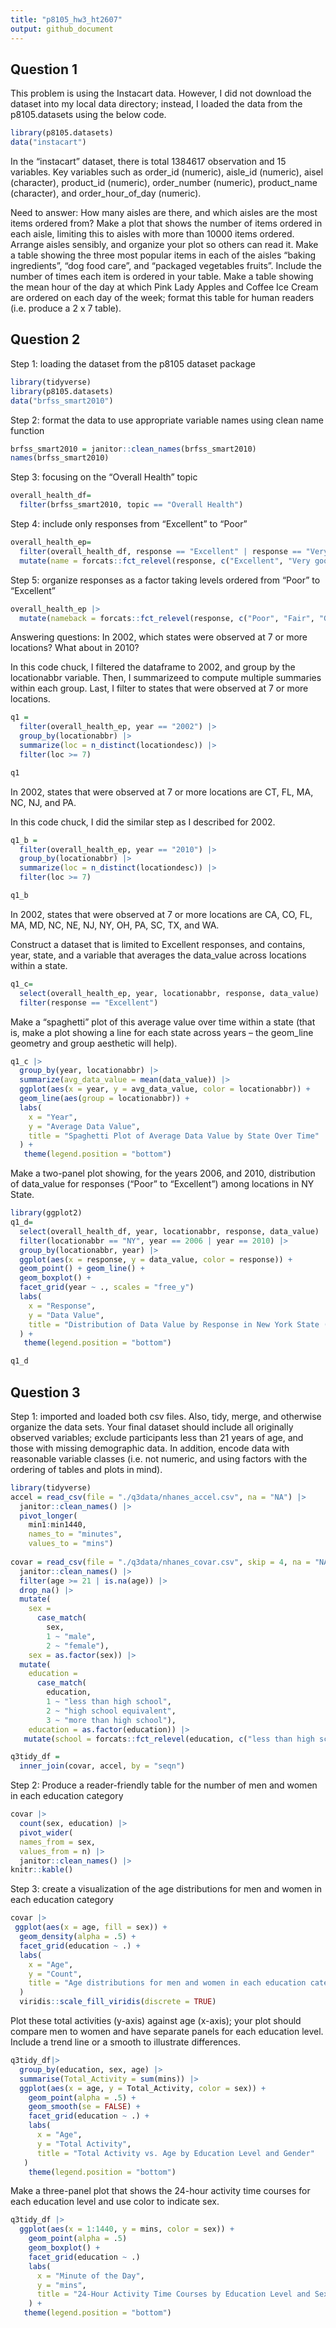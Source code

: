 ```yaml
---
title: "p8105_hw3_ht2607"
output: github_document
---
```


## Question 1

This problem is using the Instacart data. However, I did not download the dataset into my local data directory; instead, I loaded the data from the p8105.datasets using the below code.
```r
library(p8105.datasets)
data("instacart")
```

In the "instacart" dataset, there is total 1384617 observation and 15 variables. Key variables such as order_id (numeric), aisle_id (numeric), aisel (character), product_id (numeric), order_number (numeric), product_name (character), and order_hour_of_day  (numeric). 

Need to answer: 
How many aisles are there, and which aisles are the most items ordered from?
Make a plot that shows the number of items ordered in each aisle, limiting this to aisles with more than 10000 items ordered. Arrange aisles sensibly, and organize your plot so others can read it.
Make a table showing the three most popular items in each of the aisles “baking ingredients”, “dog food care”, and “packaged vegetables fruits”. Include the number of times each item is ordered in your table.
Make a table showing the mean hour of the day at which Pink Lady Apples and Coffee Ice Cream are ordered on each day of the week; format this table for human readers (i.e. produce a 2 x 7 table).


## Question 2

Step 1: loading the dataset from the p8105 dataset package
```r
library(tidyverse)
library(p8105.datasets)
data("brfss_smart2010")
```

Step 2: format the data to use appropriate variable names using clean name function

```r
brfss_smart2010 = janitor::clean_names(brfss_smart2010)
names(brfss_smart2010)
```

Step 3: focusing on the “Overall Health” topic

```r
overall_health_df=
  filter(brfss_smart2010, topic == "Overall Health")
```

Step 4: include only responses from “Excellent” to “Poor”

```r
overall_health_ep=
  filter(overall_health_df, response == "Excellent" | response == "Very good" | response == "Good" | response == "Fair" | response == "Poor") |>
  mutate(name = forcats::fct_relevel(response, c("Excellent", "Very good", "Good", "Fair", "Poor")))
```

Step 5: organize responses as a factor taking levels ordered from “Poor” to “Excellent”

```r
overall_health_ep |> 
  mutate(nameback = forcats::fct_relevel(response, c("Poor", "Fair", "Good", "Very good", "Excellent")))
```

Answering questions:
In 2002, which states were observed at 7 or more locations? What about in 2010?

In this code chuck, I filtered the dataframe to 2002, and group by the locationabbr variable. Then, I summarizeed to compute multiple summaries within each group. Last, I filter to states that were observed at 7 or more locations. 

```r
q1 =
  filter(overall_health_ep, year == "2002") |> 
  group_by(locationabbr) |> 
  summarize(loc = n_distinct(locationdesc)) |> 
  filter(loc >= 7)

q1
```
In 2002, states that were observed at 7 or more locations are CT, FL, MA, NC, NJ, and PA.

In this code chuck, I did the similar step as I described for 2002.
```r
q1_b =
  filter(overall_health_ep, year == "2010") |> 
  group_by(locationabbr) |> 
  summarize(loc = n_distinct(locationdesc)) |> 
  filter(loc >= 7)

q1_b
```
In 2002, states that were observed at 7 or more locations are CA, CO, FL, MA, MD, NC, NE, NJ, NY, OH, PA, SC, TX, and WA. 

Construct a dataset that is limited to Excellent responses, and contains, year, state, and a variable that averages the data_value across locations within a state.

```r
q1_c=
  select(overall_health_ep, year, locationabbr, response, data_value) |> 
  filter(response == "Excellent")
```

Make a “spaghetti” plot of this average value over time within a state (that is, make a plot showing a line for each state across years – the geom_line geometry and group aesthetic will help).

```r
q1_c |> 
  group_by(year, locationabbr) |> 
  summarize(avg_data_value = mean(data_value)) |> 
  ggplot(aes(x = year, y = avg_data_value, color = locationabbr)) +
  geom_line(aes(group = locationabbr)) +
  labs(
    x = "Year",
    y = "Average Data Value",
    title = "Spaghetti Plot of Average Data Value by State Over Time"
  ) +
   theme(legend.position = "bottom")
```

Make a two-panel plot showing, for the years 2006, and 2010, distribution of data_value for responses (“Poor” to “Excellent”) among locations in NY State.

```r
library(ggplot2)
q1_d=
  select(overall_health_df, year, locationabbr, response, data_value) |> 
  filter(locationabbr == "NY", year == 2006 | year == 2010) |> 
  group_by(locationabbr, year) |> 
  ggplot(aes(x = response, y = data_value, color = response)) +
  geom_point() + geom_line() +
  geom_boxplot() +
  facet_grid(year ~ ., scales = "free_y")
  labs(
    x = "Response",
    y = "Data Value",
    title = "Distribution of Data Value by Response in New York State (2006 and 2010)"
  ) +
   theme(legend.position = "bottom")

q1_d
```

## Question 3

Step 1: imported and loaded both csv files. Also, tidy, merge, and otherwise organize the data sets. Your final dataset should include all originally observed variables; exclude participants less than 21 years of age, and those with missing demographic data. In addition, encode data with reasonable variable classes (i.e. not numeric, and using factors with the ordering of tables and plots in mind). 

```r
library(tidyverse)
accel = read_csv(file = "./q3data/nhanes_accel.csv", na = "NA") |>
  janitor::clean_names() |> 
  pivot_longer(
    min1:min1440,
    names_to = "minutes", 
    values_to = "mins")
    
covar = read_csv(file = "./q3data/nhanes_covar.csv", skip = 4, na = "NA") |>
  janitor::clean_names() |> 
  filter(age >= 21 | is.na(age)) |> 
  drop_na() |> 
  mutate(
    sex = 
      case_match(
        sex, 
        1 ~ "male", 
        2 ~ "female"),
    sex = as.factor(sex)) |> 
  mutate(
    education = 
      case_match(
        education, 
        1 ~ "less than high school", 
        2 ~ "high school equivalent", 
        3 ~ "more than high school"),
    education = as.factor(education)) |> 
   mutate(school = forcats::fct_relevel(education, c("less than high school", "high school equivalent", "more than high school")))

q3tidy_df = 
  inner_join(covar, accel, by = "seqn")
```

Step 2: 
Produce a reader-friendly table for the number of men and women in each education category

```r
covar |> 
  count(sex, education) |> 
  pivot_wider(
  names_from = sex, 
  values_from = n) |> 
  janitor::clean_names() |> 
knitr::kable()
```

Step 3: create a visualization of the age distributions for men and women in each education category

```r
covar |> 
 ggplot(aes(x = age, fill = sex)) +
  geom_density(alpha = .5) + 
  facet_grid(education ~ .) + 
  labs(
    x = "Age",
    y = "Count",
    title = "Age distributions for men and women in each education category"
  ) 
  viridis::scale_fill_viridis(discrete = TRUE)
```

Plot these total activities (y-axis) against age (x-axis); your plot should compare men to women and have separate panels for each education level. Include a trend line or a smooth to illustrate differences. 
```r
q3tidy_df|> 
  group_by(education, sex, age) |> 
  summarise(Total_Activity = sum(mins)) |> 
  ggplot(aes(x = age, y = Total_Activity, color = sex)) + 
    geom_point(alpha = .5) +
    geom_smooth(se = FALSE) + 
    facet_grid(education ~ .) +
    labs(
      x = "Age",
      y = "Total Activity",
      title = "Total Activity vs. Age by Education Level and Gender"
   )
    theme(legend.position = "bottom")
```

Make a three-panel plot that shows the 24-hour activity time courses for each education level and use color to indicate sex.

```r
q3tidy_df |> 
  ggplot(aes(x = 1:1440, y = mins, color = sex)) +
    geom_point(alpha = .5)
    geom_boxplot() +
    facet_grid(education ~ .)
    labs(
      x = "Minute of the Day",
      y = "mins",
      title = "24-Hour Activity Time Courses by Education Level and Sex"
    ) +
   theme(legend.position = "bottom")
```

